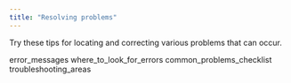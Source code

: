```yaml
---
title: "Resolving problems"
---
```


<div id="resolving_problems" class="registered_link"></div>

Try these tips for locating and correcting various problems that can occur.

<div class="toctree" maxdepth="3">

error_messages where_to_look_for_errors common_problems_checklist troubleshooting_areas

</div>
